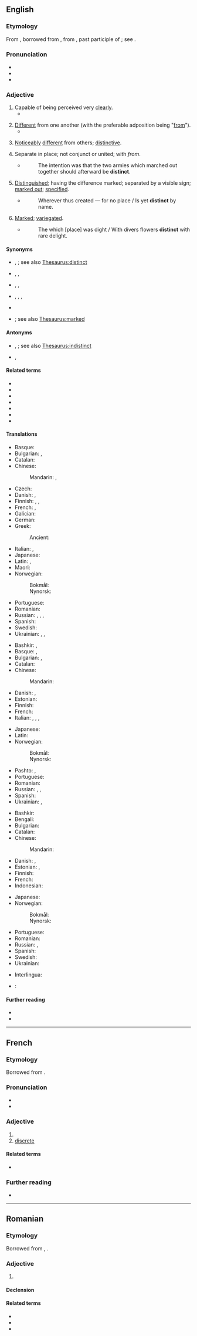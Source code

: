 ==English==

===Etymology===
From {{inh|en|enm|-}}, borrowed from {{bor|en|fro|-}}, from {{der|en|la|distinctus}}, past participle of {{m|la|distinguere||to distinguish}}; see {{m|en|distinguish}}.

===Pronunciation===
* {{IPA|en|/dɪsˈtɪŋkt/}}
* {{audio|en|en-us-distinct.ogg|Audio (US)}}
* {{rhymes|en|ɪŋkt}}

===Adjective===
{{en-adj}}

# Capable of being perceived very [[clear]]ly.
#* {{quote-journal|en|year=2013|month=July-August|author=[http://www.americanscientist.org/authors/detail/fenella-saunders Fenella Saunders]
|title=[http://www.americanscientist.org/issues/pub/2013/4/tiny-lenses-see-the-big-picture Tiny Lenses See the Big Picture]|magazine={{w|American Scientist}}
|passage=The single-imaging optic of the mammalian eye offers some '''distinct''' visual advantages. Such lenses can take in photons from a wide range of angles, increasing light sensitivity. They also have high spatial resolution, resolving incoming images in minute detail.}}
#: {{ux|en|Her voice was '''distinct''' despite the heavy traffic.}}
# [[different|Different]] from one another (with the preferable adposition being "[[from]]").
#* {{quote-book|en|year=1928|author=Lawrence R. Bourne| title=Well Tackled!| chapter=13| url=http://openlibrary.org/works/OL5387037W| passage=“Yes, there are two '''distinct''' sets of footprints, both wearing rubber shoes—one I think ordinary plimsolls, the other goloshes,” replied the sergeant.}}
#: {{ux|en|Horses are '''distinct''' from zebras.}}
# [[noticeably|Noticeably]] [[different]] from others; [[distinctive]].
#: {{ux|en|Olga's voice is quite '''distinct''' because of her accent.}}
# Separate in place; not conjunct or united; with ''from''.
#* {{rfdatek|en|Clarendon}}
#*: The intention was that the two armies which marched out together should afterward be '''distinct'''.
# {{lb|en|obsolete}} [[distinguished|Distinguished]]; having the difference marked; separated by a visible sign; [[marked out]]; [[specified]].
#* {{rfdatek|en|John Milton}}
#*: Wherever thus created &mdash; for no place / Is yet '''distinct''' by name.
# {{lb|en|obsolete}} [[marked|Marked]]; [[variegated]].
#* {{rfdatek|en|Spenser}}
#*: The which [place] was dight / With divers flowers '''distinct''' with rare delight.

====Synonyms====
* {{sense|capable of being perceived very clearly}} {{l|en|clear}}, {{l|en|vivid}}; see also [[Thesaurus:distinct]]
* {{sense|different from one another}} {{l|en|different}}, {{l|en|separate}}, {{l|en|several}} {{qualifier|obsolete}}
* {{sense|noticeably different}} {{l|en|characteristic}}, {{l|en|distinctive}}, {{l|en|prominent}}
* {{sense|separate in place}} {{l|en|discrete}}, {{l|en|individual}}, {{l|en|noncontinuous}}, {{l|en|separate}}
* {{sense|distinguished}} {{l|en|specified}}
* {{sense|marked}} {{l|en|patterned}}; see also [[Thesaurus:marked]]

====Antonyms====
* {{sense|capable of being perceived very clearly}} {{l|en|confusing}}, {{l|en|indistinct}}; see also [[Thesaurus:indistinct]]
* {{sense|different from one another}} {{l|en|same}}, {{l|en|indistinguishable}}

====Related terms====
* {{l|en|distinction}}
* {{l|en|distinctive}}
* {{l|en|distinguish}}
* {{l|en|distinguished}}
* {{l|en|distinguishable}}
* {{l|en|distinguishness}}
* {{l|en|extinct}}

====Translations====
{{trans-top|very clear}}
* Basque: {{t|eu|garbi}}
* Bulgarian: {{t+|bg|ясен}}, {{t+|bg|отчетлив}}
* Catalan: {{t|ca|distint}}
* Chinese:
*: Mandarin: {{t+|cmn|明顯|sc=Hani}}, {{t+|cmn|明显|tr=míngxiǎn|sc=Hani}}
* Czech: {{t+|cs|zřetelný|m}}
* Danish: {{t|da|tydelig}}, {{t|da|distinkt}}
* Finnish: {{t+|fi|selkeä}}, {{t|fi|erottuva}}, {{t+|fi|kuuluva}}
* French: {{t+|fr|distinct}}, {{t+|fr|intelligible}}
* Galician: {{t+|gl|distinto|m}}
* German: {{t+|de|deutlich}}
* Greek:
*: Ancient: {{t|grc|σαφής}}
{{trans-mid}}
* Italian: {{t+|it|chiaro|m}}, {{t+|it|chiara|f}}
* Japanese: {{t+|ja|明白|tr=めいはくな, meihaku na|alt=明白な|sc=Jpan}}
* Latin: {{t|la|distinctus}}, {{t+|la|nobilis}}
* Maori: {{t|mi|mataaho}}
* Norwegian:
*: Bokmål: {{t|nb|distinkt}}
*: Nynorsk: {{t|nn|distinkt}}
* Portuguese: {{t+|pt|distinto}}
* Romanian: {{t+|ro|distinct}}
* Russian: {{t+|ru|разбо́рчивый}}, {{t+|ru|отчётливый}}, {{t+|ru|я́сный}}, {{t+|ru|чёткий}}
* Spanish: {{t+|es|distinto}}
* Swedish: {{t+|sv|tydlig}}
* Ukrainian: {{t|uk|чітки́й}}, {{t+|uk|я́сний}}, {{t|uk|вира́зний}}
{{trans-bottom}}

{{trans-top|different from one another}}
* Bashkir: {{t|ba|башҡа|sc=Cyrl}}, {{t|ba|төрлө|sc=Cyrl}}
* Basque: {{t|eu|desberdin}}, {{t|eu|bestelako}}
* Bulgarian: {{t+|bg|отделен}}, {{t+|bg|различен}}
* Catalan: {{t|ca|distint}}
* Chinese:
*: Mandarin: {{t+|cmn|不同|tr=bùtóng de|alt=不同的|sc=Hani}}
* Danish: {{t+|da|forskellig}}, {{t|da|distinkt}}
* Estonian: {{t|et|erinev}}
* Finnish: {{t+|fi|erilainen}}
* French: {{t+|fr|distinct}}
* Italian: {{t+|it|distinto|m}}, {{t+|it|distinta|f}}, {{t+|it|diverso|m}}, {{t+|it|diversa|f}}
{{trans-mid}}
* Japanese: {{t+|ja|異なる|tr=ことなる, kotonaru|sc=Jpan}}
* Latin: {{t|la|distinctus}}
* Norwegian:
*: Bokmål: {{t|nb|distinkt}}
*: Nynorsk: {{t|nn|distinkt}}
* Pashto: {{t+|ps|بېل|tr=bel}}, {{t+|ps|جلا|tr=jëlâ}}
* Portuguese: {{t+|pt|distinto}}
* Romanian: {{t+|ro|distinct}}
* Russian: {{t+|ru|отде́льный}}, {{t+|ru|разли́чный}}, {{t+|ru|отли́чный}} {{qualifier|[[от]] (ot) - from}}
* Spanish: {{t+|es|distinto}}
* Ukrainian: {{t+|uk|окре́мий}}, {{t|uk|особли́вий}}
{{trans-bottom}}

{{trans-top|noticeably different}}
* Bashkir: {{t|ba|башҡа|sc=Cyrl}}
* Bengali: {{t|bn|বিশেষ}}
* Bulgarian: {{t+|bg|особен}}
* Catalan: {{t|ca|distint}}
* Chinese:
*: Mandarin: {{t|cmn|截然不同的|tr=jiérán bùtóng de|sc=Hani}}
* Danish: {{t|da|tydelig adskilt}}, {{t|da|distinkt}}
* Estonian: {{t|et|erisugune}}, {{t|et|eristatav}}
* Finnish: {{t|fi|erottuva}}
* French: {{t+|fr|reconnaissable}}
* Indonesian: {{t+|id|khas}}
{{trans-mid}}
* Japanese: {{t+|ja|無二|tr=むにの, muni no|alt=無二の|sc=Jpan}}
* Norwegian:
*: Bokmål: {{t|nb|distinkt}}
*: Nynorsk: {{t|nn|distinkt}}
* Portuguese: {{t+|pt|distinto}}
* Romanian: {{t+|ro|distinct}}
* Russian: {{t+|ru|осо́бый}}, {{t+|ru|осо́бенный}}
* Spanish: {{t+|es|distinto}}
* Swedish: {{t+|sv|distinkt}}
* Ukrainian: {{t|uk|особли́вий}}
{{trans-bottom}}

<!--Remove this section once all of the translations below have been moved into the tables above.-->
{{checktrans-top}}
* Interlingua: {{t+check|ia|distincte}}
{{trans-mid}}
* {{ttbc|te}}: {{t|te|విలక్షణమైన}}
{{trans-bottom}}

====Further reading====
* {{R:Webster 1913}}
* {{R:Century 1911}}

----

==French==

===Etymology===
Borrowed from {{bor|fr|la|distinctus}}.

===Pronunciation===
* {{fr-IPA|distint|distincte}}
* {{homophones|fr|distincts}}

===Adjective===
{{fr-adj}}

# {{l|en|distinct}}
# [[discrete]]

====Related terms====
* {{l|fr|distinguer}}

===Further reading===
* {{R:TLFi}}

----

==Romanian==

===Etymology===
Borrowed from {{bor|ro|fr|distinct}}, {{bor|ro|la|distinctus}}.

===Adjective===
{{ro-adj}}

# {{l|en|distinct}}

====Declension====
{{ro-decl-adj}}

====Related terms====
* {{l|en|distinctive}}
* {{l|en|distincție}}
* {{l|ro|distinge}}